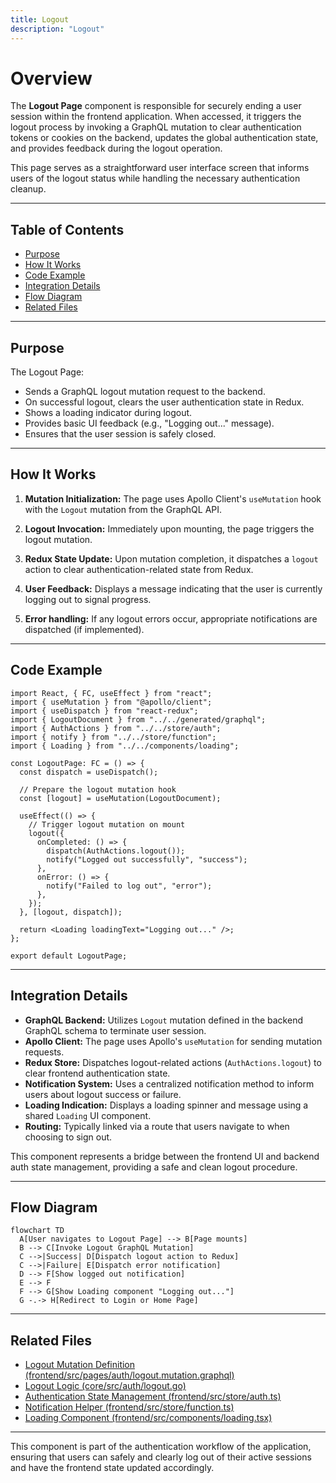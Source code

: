 ```yaml
---
title: Logout
description: "Logout"
---
```

# Overview

The **Logout Page** component is responsible for securely ending a user session within the frontend application. When accessed, it triggers the logout process by invoking a GraphQL mutation to clear authentication tokens or cookies on the backend, updates the global authentication state, and provides feedback during the logout operation.

This page serves as a straightforward user interface screen that informs users of the logout status while handling the necessary authentication cleanup.

---

## Table of Contents

- [Purpose](#purpose)
- [How It Works](#how-it-works)
- [Code Example](#code-example)
- [Integration Details](#integration-details)
- [Flow Diagram](#flow-diagram)
- [Related Files](#related-files)

---

## Purpose

The Logout Page:

- Sends a GraphQL logout mutation request to the backend.
- On successful logout, clears the user authentication state in Redux.
- Shows a loading indicator during logout.
- Provides basic UI feedback (e.g., "Logging out..." message).
- Ensures that the user session is safely closed.

---

## How It Works

1. **Mutation Initialization:** The page uses Apollo Client's `useMutation` hook with the `Logout` mutation from the GraphQL API.

2. **Logout Invocation:** Immediately upon mounting, the page triggers the logout mutation.

3. **Redux State Update:** Upon mutation completion, it dispatches a `logout` action to clear authentication-related state from Redux.

4. **User Feedback:** Displays a message indicating that the user is currently logging out to signal progress.

5. **Error handling:** If any logout errors occur, appropriate notifications are dispatched (if implemented).

---

## Code Example

```tsx
import React, { FC, useEffect } from "react";
import { useMutation } from "@apollo/client";
import { useDispatch } from "react-redux";
import { LogoutDocument } from "../../generated/graphql";
import { AuthActions } from "../../store/auth";
import { notify } from "../../store/function";
import { Loading } from "../../components/loading";

const LogoutPage: FC = () => {
  const dispatch = useDispatch();

  // Prepare the logout mutation hook
  const [logout] = useMutation(LogoutDocument);

  useEffect(() => {
    // Trigger logout mutation on mount
    logout({
      onCompleted: () => {
        dispatch(AuthActions.logout());
        notify("Logged out successfully", "success");
      },
      onError: () => {
        notify("Failed to log out", "error");
      },
    });
  }, [logout, dispatch]);

  return <Loading loadingText="Logging out..." />;
};

export default LogoutPage;
```

---

## Integration Details

- **GraphQL Backend:** Utilizes `Logout` mutation defined in the backend GraphQL schema to terminate user session.
- **Apollo Client:** The page uses Apollo's `useMutation` for sending mutation requests.
- **Redux Store:** Dispatches logout-related actions (`AuthActions.logout`) to clear frontend authentication state.
- **Notification System:** Uses a centralized notification method to inform users about logout success or failure.
- **Loading Indication:** Displays a loading spinner and message using a shared `Loading` UI component.
- **Routing:** Typically linked via a route that users navigate to when choosing to sign out.

This component represents a bridge between the frontend UI and backend auth state management, providing a safe and clean logout procedure.

---

## Flow Diagram

```mermaid
flowchart TD
  A[User navigates to Logout Page] --> B[Page mounts]
  B --> C[Invoke Logout GraphQL Mutation]
  C -->|Success| D[Dispatch logout action to Redux]
  C -->|Failure| E[Dispatch error notification]
  D --> F[Show logged out notification]
  E --> F
  F --> G[Show Loading component "Logging out..."]
  G -.-> H[Redirect to Login or Home Page]
```

---

## Related Files

- [Logout Mutation Definition (frontend/src/pages/auth/logout.mutation.graphql)](frontend/src/pages/auth/logout.mutation.graphql)
- [Logout Logic (core/src/auth/logout.go)](core/src/auth/logout.go)
- [Authentication State Management (frontend/src/store/auth.ts)](frontend/src/store/auth.ts)
- [Notification Helper (frontend/src/store/function.ts)](frontend/src/store/function.ts)
- [Loading Component (frontend/src/components/loading.tsx)](frontend/src/components/loading.tsx)

---

This component is part of the authentication workflow of the application, ensuring that users can safely and clearly log out of their active sessions and have the frontend state updated accordingly.